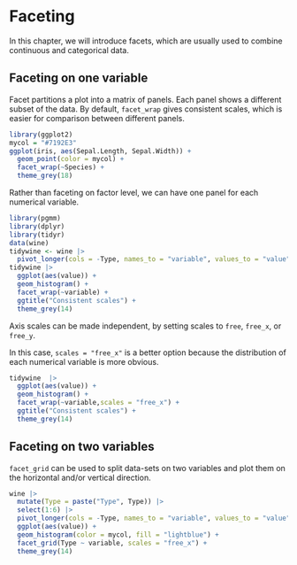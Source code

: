 # Faceting

In this chapter, we will introduce facets, which are usually used to combine continuous and categorical data.

## Faceting on one variable

Facet partitions a plot into a matrix of panels. Each panel shows a different subset of the data. By default, ``facet_wrap`` gives consistent scales, which is easier for comparison between different panels.

```r
library(ggplot2)
mycol = "#7192E3"  
ggplot(iris, aes(Sepal.Length, Sepal.Width)) +  
  geom_point(color = mycol) +  
  facet_wrap(~Species) +  
  theme_grey(18)
```

Rather than faceting on factor level, we can have one panel for each numerical variable.

```r
library(pgmm) 
library(dplyr)
library(tidyr)
data(wine)  
tidywine <- wine |> 
  pivot_longer(cols = -Type, names_to = "variable", values_to = "value")  
tidywine |>  
  ggplot(aes(value)) +  
  geom_histogram() +  
  facet_wrap(~variable) +   
  ggtitle("Consistent scales") +  
  theme_grey(14)
```

Axis scales can be made independent, by setting scales to ``free``, ``free_x``, or ``free_y``. 

In this case, ``scales = "free_x"`` is a better option because the distribution of each numerical variable is more obvious.

```r
tidywine  |>
  ggplot(aes(value)) +
  geom_histogram() +
  facet_wrap(~variable,scales = "free_x") +
  ggtitle("Consistent scales") +
  theme_grey(14)
```

##  Faceting on two variables

``facet_grid`` can be used to split data-sets on two variables and plot them on the horizontal and/or vertical direction.

```r
wine |>   
  mutate(Type = paste("Type", Type)) |>   
  select(1:6) |>   
  pivot_longer(cols = -Type, names_to = "variable", values_to = "value") |>  
  ggplot(aes(value)) +  
  geom_histogram(color = mycol, fill = "lightblue") +  
  facet_grid(Type ~ variable, scales = "free_x") +  
  theme_grey(14)
```

